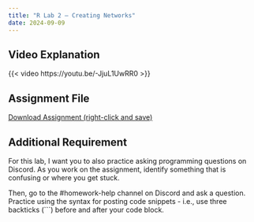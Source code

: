 ```yaml
---
title: "R Lab 2 – Creating Networks"
date: 2024-09-09
---
```



## Video Explanation

{{< video https://youtu.be/-JjuL1UwRR0 >}}



## Assignment File

[Download Assignment (right-click and save)](/assignments/r_labs/lab_2_creating_networks.qmd)

## Additional Requirement

For this lab, I want you to also practice asking programming questions on Discord. As you work on the assignment, identify something that is confusing or where you get stuck.

Then, go to the #homework-help channel on Discord and ask a question. Practice using the syntax for posting code snippets - i.e., use three backticks (\`\`\`) before and after your code block.


